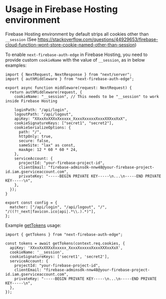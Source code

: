 # Usage in Firebase Hosting environment

Firebase Hosting environment by default strips all cookies other than `__session` (See https://stackoverflow.com/questions/44929653/firebase-cloud-function-wont-store-cookie-named-other-than-session)

To enable `next-firebase-auth-edge` in Firebase Hosting, you need to provide custom `cookieName` with the value of `__session`, as in below examples:

```tsx filename="middleware.ts"
import { NextRequest, NextResponse } from "next/server";
import { authMiddleware } from "next-firebase-auth-edge";

export async function middleware(request: NextRequest) {
  return authMiddleware(request, {
    cookieName: "__session", // This needs to be "__session" to work inside Firebase Hosting

    loginPath: "/api/login",
    logoutPath: "/api/logout",
    apiKey: "XXxxXxXXXxXxxxxx_XxxxXxxxxxXxxxXXXxxXxX",
    cookieSignatureKeys: ["secret1", "secret2"],
    cookieSerializeOptions: {
      path: "/",
      httpOnly: true,
      secure: false,
      sameSite: "lax" as const,
      maxAge: 12 * 60 * 60 * 24,
    },
    serviceAccount: {
      projectId: "your-firebase-project-id",
      clientEmail: "firebase-adminsdk-nnw48@your-firebase-project-id.iam.gserviceaccount.com",
      privateKey: "-----BEGIN PRIVATE KEY-----\n...\n-----END PRIVATE KEY-----\n",
    },
  });
}

export const config = {
  matcher: ["/api/login", "/api/logout", "/", "/((?!_next|favicon.ico|api|.*\\.).*)"],
};
```

Example [getTokens](/docs/usage/server-components) usage:

```tsx
import { getTokens } from "next-firebase-auth-edge";

const tokens = await getTokens(context.req.cookies, {
  apiKey: 'XXxxXxXXXxXxxxxx_XxxxXxxxxxXxxxXXXxxXxX',
  cookieName: '__session',
  cookieSignatureKeys: ['secret1', 'secret2'],
  serviceAccount: {
    projectId: "your-firebase-project-id",
    clientEmail: "firebase-adminsdk-nnw48@your-firebase-project-id.iam.gserviceaccount.com",
    privateKey: "-----BEGIN PRIVATE KEY-----\n...\n-----END PRIVATE KEY-----\n",
  },
});
```
